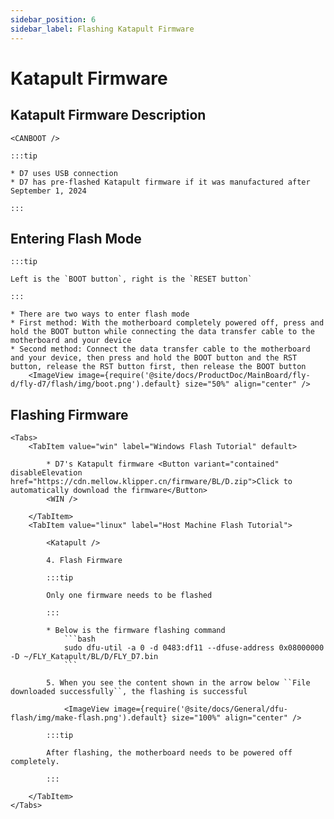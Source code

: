 ```yaml
---
sidebar_position: 6
sidebar_label: Flashing Katapult Firmware
---
```





# Katapult Firmware

## Katapult Firmware Description

    <CANBOOT />

    :::tip

    * D7 uses USB connection
    * D7 has pre-flashed Katapult firmware if it was manufactured after September 1, 2024

    :::

## Entering Flash Mode

    :::tip

    Left is the `BOOT button`, right is the `RESET button`

    :::

    * There are two ways to enter flash mode
    * First method: With the motherboard completely powered off, press and hold the BOOT button while connecting the data transfer cable to the motherboard and your device
    * Second method: Connect the data transfer cable to the motherboard and your device, then press and hold the BOOT button and the RST button, release the RST button first, then release the BOOT button
        <ImageView image={require('@site/docs/ProductDoc/MainBoard/fly-d/fly-d7/flash/img/boot.png').default} size="50%" align="center" />

## Flashing Firmware
    <Tabs>
        <TabItem value="win" label="Windows Flash Tutorial" default>

            * D7's Katapult firmware <Button variant="contained" disableElevation href="https://cdn.mellow.klipper.cn/firmware/BL/D.zip">Click to automatically download the firmware</Button>
            <WIN />

        </TabItem>
        <TabItem value="linux" label="Host Machine Flash Tutorial">

            <Katapult />

            4. Flash Firmware

            :::tip

            Only one firmware needs to be flashed

            :::

            * Below is the firmware flashing command
                ```bash
                sudo dfu-util -a 0 -d 0483:df11 --dfuse-address 0x08000000 -D ~/FLY_Katapult/BL/D/FLY_D7.bin
                ```

            5. When you see the content shown in the arrow below ``File downloaded successfully``, the flashing is successful

                <ImageView image={require('@site/docs/General/dfu-flash/img/make-flash.png').default} size="100%" align="center" />

            :::tip

            After flashing, the motherboard needs to be powered off completely.

            :::

        </TabItem>
    </Tabs>